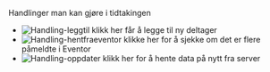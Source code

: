 Handlinger man kan gjøre i tidtakingen

- ![Handling-leggtil](/img/leggtil_tidtaking.png) klikk her får å legge til ny deltager
- ![Handling-hentfraeventor](/img/hentfraeventor_tidtaking.png) klikke her for å sjekke om det er flere påmeldte i Eventor
- ![Handling-oppdater](/img/handling_oppdater.png) klikk her for å hente data på nytt fra server

